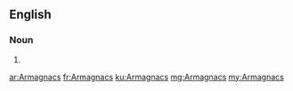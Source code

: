 ==English==

===Noun===
{{head|en}}

# {{plural of|Armagnac}}

[[ar:Armagnacs]]
[[fr:Armagnacs]]
[[ku:Armagnacs]]
[[mg:Armagnacs]]
[[my:Armagnacs]]